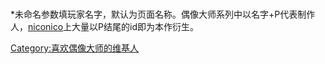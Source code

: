 {{Userbox
  |border-c = #000000
  |border-s = 1
  |id-c     = #FFFFFF
  |id-s     = 12
  |id-fc    = #000000
  |info-c   = #B800B8
  |info-s   = 10
  |info-fc  = #FFFFFF
  |id       = [[PROJECT IM@S|iM@S]]
  |info     = {{{1<includeonly>|{{PAGENAME}}</includeonly>}}}P正在为培养下一位S级偶像[[:Category:喜欢偶像大师的维基人|<span style="color: #FFFFFF">努力工作中</span>]]。
  |nocat    = {{{nocat|}}}
}}<includeonly>[[Category:喜欢偶像大师的维基人]]</includeonly><noinclude>
<br style="clear: both;" />
*未命名参数填玩家名字，默认为页面名称。偶像大师系列中以名字+P代表制作人，[[niconico]]上大量以P结尾的id即为本作衍生。
</noinclude>